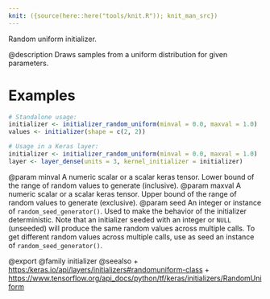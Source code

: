```yaml
---
knit: ({source(here::here("tools/knit.R")); knit_man_src})
---
```

Random uniform initializer.

@description
Draws samples from a uniform distribution for given parameters.

# Examples
```r
# Standalone usage:
initializer <- initializer_random_uniform(minval = 0.0, maxval = 1.0)
values <- initializer(shape = c(2, 2))
```

```r
# Usage in a Keras layer:
initializer <- initializer_random_uniform(minval = 0.0, maxval = 1.0)
layer <- layer_dense(units = 3, kernel_initializer = initializer)
```

@param minval A numeric scalar or a scalar keras tensor. Lower bound of the
    range of random values to generate (inclusive).
@param maxval A numeric scalar or a scalar keras tensor. Upper bound of the
    range of random values to generate (exclusive).
@param seed An integer or instance of
    `random_seed_generator()`.
    Used to make the behavior of the initializer
    deterministic. Note that an initializer seeded with an integer
    or `NULL` (unseeded) will produce the same random values
    across multiple calls. To get different random values
    across multiple calls, use as seed an instance
    of `random_seed_generator()`.

@export
@family initializer
@seealso
+ <https:/keras.io/api/layers/initializers#randomuniform-class>
+ <https://www.tensorflow.org/api_docs/python/tf/keras/initializers/RandomUniform>
